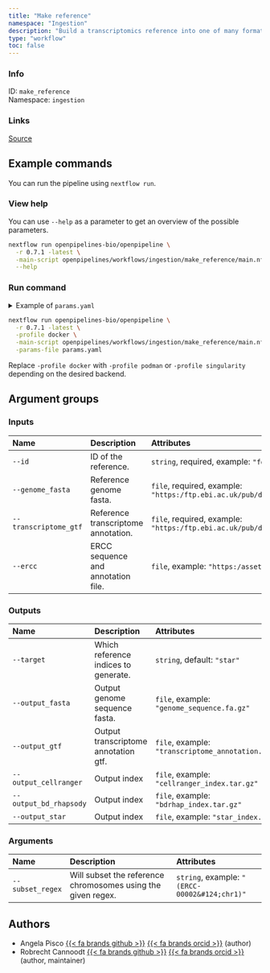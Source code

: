```yaml
---
title: "Make reference"
namespace: "Ingestion"
description: "Build a transcriptomics reference into one of many formats"
type: "workflow"
toc: false
---
```


::: {.column-margin}

### Info

ID: `make_reference`  
Namespace: `ingestion`

### Links
[Source](https://github.com/openpipelines-bio/openpipeline/blob/main/openpipelines/workflows/ingestion/make_reference){.btn-action .btn-sm .btn-info .btn role="button"}

:::



## Example commands

You can run the pipeline using `nextflow run`.

### View help

You can use `--help` as a parameter to get an overview of the possible parameters.

```bash
nextflow run openpipelines-bio/openpipeline \
  -r 0.7.1 -latest \
  -main-script openpipelines/workflows/ingestion/make_reference/main.nf \
  --help
```

### Run command

<details>
<summary>Example of `params.yaml`</summary>
```yaml

```
</details>

```bash
nextflow run openpipelines-bio/openpipeline \
  -r 0.7.1 -latest \
  -profile docker \
  -main-script openpipelines/workflows/ingestion/make_reference/main.nf \
  -params-file params.yaml
```

:::{.callout-note}
Replace `-profile docker` with `-profile podman` or `-profile singularity` depending on the desired backend.
:::

## Argument groups

### Inputs

|Name                  |Description                         |Attributes                                                                                                                              |
|:---------------------|:-----------------------------------|:---------------------------------------------------------------------------------------------------------------------------------------|
|`--id`                |ID of the reference.                |`string`, required, example: `"foo"`                                                                                                    |
|`--genome_fasta`      |Reference genome fasta.             |`file`, required, example: `"https:/ftp.ebi.ac.uk/pub/databases/gencode/Gencode_human/release_41/GRCh38.primary_assembly.genome.fa.gz"` |
|`--transcriptome_gtf` |Reference transcriptome annotation. |`file`, required, example: `"https:/ftp.ebi.ac.uk/pub/databases/gencode/Gencode_human/release_41/gencode.v41.annotation.gtf.gz"`        |
|`--ercc`              |ERCC sequence and annotation file.  |`file`, example: `"https:/assets.thermofisher.com/TFS-Assets/LSG/manuals/ERCC92.zip"`                                                   |


### Outputs

|Name                   |Description                          |Attributes                                           |
|:----------------------|:------------------------------------|:----------------------------------------------------|
|`--target`             |Which reference indices to generate. |`string`, default: `"star"`                          |
|`--output_fasta`       |Output genome sequence fasta.        |`file`, example: `"genome_sequence.fa.gz"`           |
|`--output_gtf`         |Output transcriptome annotation gtf. |`file`, example: `"transcriptome_annotation.gtf.gz"` |
|`--output_cellranger`  |Output index                         |`file`, example: `"cellranger_index.tar.gz"`         |
|`--output_bd_rhapsody` |Output index                         |`file`, example: `"bdrhap_index.tar.gz"`             |
|`--output_star`        |Output index                         |`file`, example: `"star_index.tar.gz"`               |


### Arguments

|Name             |Description                                                  |Attributes                                    |
|:----------------|:------------------------------------------------------------|:---------------------------------------------|
|`--subset_regex` |Will subset the reference chromosomes using the given regex. |`string`, example: `"(ERCC-00002&#124;chr1)"` |

## Authors

  * Angela Pisco [{{< fa brands github >}}](https://github.com/aopisco) [{{< fa brands orcid >}}](https://orcid.org/0000-0003-0142-2355) (author)
  * Robrecht Cannoodt [{{< fa brands github >}}](https://github.com/rcannood) [{{< fa brands orcid >}}](https://orcid.org/0000-0003-3641-729X) (author, maintainer)
